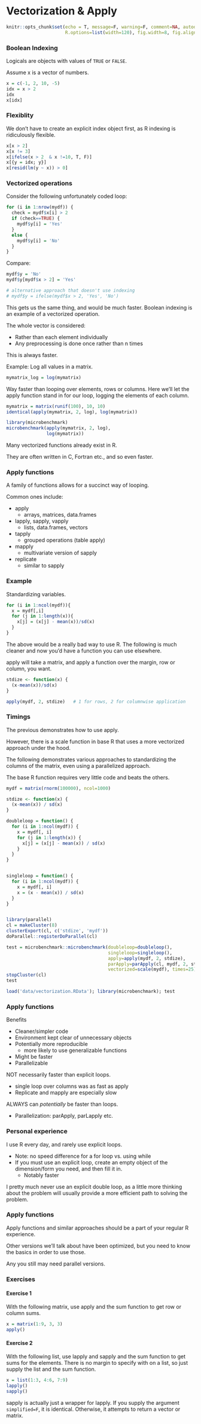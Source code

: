# Vectorization & Apply

```r
knitr::opts_chunk$set(echo = T, message=F, warning=F, comment=NA, autodep=T, eval=FALSE, cache.rebuild=F, cache=F,
                      R.options=list(width=120), fig.width=8, fig.align = 'center')
```


### Boolean Indexing

<span class="objclass">Logicals</span> are objects with values of `TRUE` or `FALSE`.

Assume x is a vector of numbers.

```r
x = c(-1, 2, 10, -5)
idx = x > 2
idx
x[idx]
```



### Flexiblity

We don't have to create an explicit index object first, as R indexing is ridiculously flexible.

```r
x[x > 2]
x[x != 3]
x[ifelse(x > 2  & x !=10, T, F)]
x[{y = idx; y}]
x[resid(lm(y ~ x)) > 0]
```



### Vectorized operations

Consider the following unfortunately coded loop:

```r
for (i in 1:nrow(mydf)) {
  check = mydf$x[i] > 2
  if (check==TRUE) {
    mydf$y[i] = 'Yes'
  } 
  else {
    mydf$y[i] = 'No'
  }
}
```

Compare:

```r
mydf$y = 'No'
mydf$y[mydf$x > 2] = 'Yes'

# alternative approach that doesn't use indexing
# mydf$y = ifelse(mydf$x > 2, 'Yes', 'No')
```

This gets us the same thing, and would be much faster. Boolean indexing is an example of a vectorized operation.

The whole vector is considered:

- Rather than each element individually
- Any preprocessing is done once rather than n times

This is always faster.

Example: Log all values in a matrix.

```r
mymatrix_log = log(mymatrix)
```

Way faster than looping over elements, rows or columns. Here we'll let the <span class="func">apply</span> function stand in for our loop, logging the elements of each column.

```r
mymatrix = matrix(runif(100), 10, 10)
identical(apply(mymatrix, 2, log), log(mymatrix))

library(microbenchmark)
microbenchmark(apply(mymatrix, 2, log),
               log(mymatrix))
```


Many vectorized functions already exist in R.

They are often written in C, Fortran etc., and so even faster.
  

### Apply functions

A family of functions allows for a succinct way of looping.

Common ones include:

- <span class="func">apply</span>
    - arrays, matrices, data.frames
- <span class="func">lapply</span>, <span class="func">sapply</span>, <span class="func">vapply</span>
    - lists, data.frames, vectors
- <span class="func">tapply</span>
    - grouped operations (table apply)
- <span class="func">mapply</span>
    - multivariate version of sapply
- <span class="func">replicate</span>
    - similar to sapply
    
### Example

Standardizing variables.

```r
for (i in 1:ncol(mydf)){
  x = mydf[,i]
  for (j in 1:length(x)){
    x[j] = (x[j] - mean(x))/sd(x)
  }
}
```

The above would be a really bad way to use R. The following is much cleaner and now you'd have a function you can use elsewhere.  

<span class="func">apply</span> will take a matrix, and apply a function over the margin, row or column, you want.

```r
stdize <- function(x) {
  (x-mean(x))/sd(x)
}

apply(mydf, 2, stdize)   # 1 for rows, 2 for columnwise application
```



### Timings

The previous demonstrates how to use apply.

However, there is a <span class="func">scale</span> function in base R that uses a more vectorized approach under the hood.

The following demonstrates various approaches to standardizing the columns of the matrix, even using a parallelized approach. 

The base R function requires very little code and beats the others.

```r
mydf = matrix(rnorm(100000), ncol=1000)

stdize <- function(x) {
  (x-mean(x)) / sd(x)
}

doubleloop = function() {
  for (i in 1:ncol(mydf)) {
    x = mydf[, i]
    for (j in 1:length(x)) {
      x[j] = (x[j] - mean(x)) / sd(x)
    }
  }
}


singleloop = function() {
  for (i in 1:ncol(mydf)) {
    x = mydf[, i]
    x = (x - mean(x)) / sd(x)
  }
}


library(parallel)
cl = makeCluster(8)
clusterExport(cl, c('stdize', 'mydf'))
doParallel::registerDoParallel(cl)

test = microbenchmark::microbenchmark(doubleloop=doubleloop(),
                                      singleloop=singleloop(), 
                                      apply=apply(mydf, 2, stdize), 
                                      parApply=parApply(cl, mydf, 2, stdize),
                                      vectorized=scale(mydf), times=25)
stopCluster(cl)
test
```
```r
load('data/vectorization.RData'); library(microbenchmark); test
```

    
### Apply functions

Benefits
  
- Cleaner/simpler code
- Environment kept clear of unnecessary objects
- Potentially more reproducible
    - more likely to use generalizable functions
- Might be faster
- Parallelizable
    
<span class="emph">NOT</span> necessarily faster than explicit loops.

- single loop over columns was as fast as apply
- Replicate and mapply are especially slow

ALWAYS can *potentially* be faster than loops.

  - Parallelization: parApply, parLapply etc.



### Personal experience

I use R every day, and rarely use explicit loops.

- Note: no speed difference for a <span class="func">for</span> loop vs. using <span class="func">while</span>
- If you must use an explicit loop, create an empty object of the dimension/form you need, and then fill it in.
    - Notably faster

I pretty much never use an explicit double loop, as a little more thinking about the problem will usually provide a more efficient path to solving the problem.



### Apply functions

Apply functions and similar approaches should be a part of your regular R experience.

Other versions we'll talk about have been optimized, but you need to know the basics in order to use those.

Any you still may need parallel versions.



### Exercises


#### Exercise 1

With the following <span class="objclass">matrix</span>, use <span class="func">apply</span> and the <span class="func">sum</span> function to get row or column sums.  

```r
x = matrix(1:9, 3, 3)
apply()
```

#### Exercise 2

With the following <span class="objclass">list</span>, use <span class="func">lapply</span> and <span class="func">sapply</span> and the <span class="func">sum</span> function to get sums for the elements.  There is no margin to specify with on a list, so just supply the list and the sum function.  

```r
x = list(1:3, 4:6, 7:9)
lapply()
sapply()
```

<span class="func">sapply</span> is actually just a wrapper for <span class="func">lapply</span>.  If you supply the argument `simplified=F`, it is identical. Otherwise, it attempts to return a vector or matrix.
